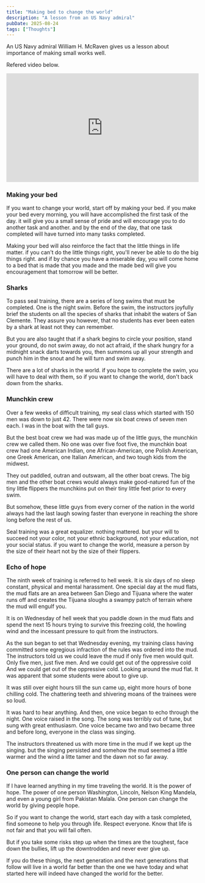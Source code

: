```yaml
---
title: "Making bed to change the world"
description: "A lesson from an US Navy admiral"
pubDate: 2025-08-24
tags: ["Thoughts"]
---
```


An US Navy admiral William H. McRaven gives us a lesson about importance of making small works well.

Refered video below.

<div style="position: relative; width: 100%; padding-bottom: 56.25%; height: 0; overflow: hidden;">
  <iframe
    src="https://www.youtube.com/embed/whFZCmN__mM?si=D2FpvR0s_nItjiue"
    title="YouTube video player"
    frameborder="0"
    allow="accelerometer; autoplay; clipboard-write; encrypted-media; gyroscope; picture-in-picture; web-share"
    referrerpolicy="strict-origin-when-cross-origin"
    allowfullscreen
    style="position: absolute; top: 0; left: 0; width: 100%; height: 100%; border: 0;"
  ></iframe>
</div>

### Making your bed

If you want to change your world, start off by making your bed. if you make your bed every morning, you will have accomplished the first task of the day. it will give you a small sense of pride and will encourage you to do another task and another. and by the end of the day, that one task completed will have turned into many tasks completed.

Making your bed will also reinforce the fact that the little things in life matter. if you can't do the little things right, you'll never be able to do the big things right. and if by chance you have a miserable day, you will come home to a bed that is made that you made and the made bed will give you encouragement that tomorrow will be better.

### Sharks

To pass seal training, there are a series of long swims that must be completed. One is the night swim. Before the swim, the instructors joyfully brief the students on all the species of sharks that inhabit the waters of San Clemente. They assure you however, that no students has ever been eaten by a shark at least not they can remember.

But you are also taught that if a shark begins to circle your position, stand your ground, do not swim away, do not act afraid, if the shark hungry for a midnight snack darts towards you, then summons up all your strength and punch him in the snout and he will turn and swim away.

There are a lot of sharks in the world. if you hope to complete the swim, you will have to deal with them, so if you want to change the world, don't back down from the sharks.

### Munchkin crew

Over a few weeks of difficult training, my seal class which started with 150 men was down to just 42. There were now six boat crews of seven men each. I was in the boat with the tall guys.

But the best boat crew we had was made up of the little guys, the munchkin crew we called them. No one was over five foot five, the munchkin boat crew had one American Indian, one African-American, one Polish American, one Greek American, one Italian American, and two tough kids from the midwest.

They out paddled, outran and outswam, all the other boat crews. The big men and the other boat crews would always make good-natured fun of the tiny little flippers the munchkins put on their tiny little feet prior to every swim.

But somehow, these little guys from every corner of the nation in the world always had the last laugh sowing faster than everyone in reaching the shore long before the rest of us.

Seal training was a great equalizer. nothing mattered. but your will to succeed not your color, not your ethnic background, not your education, not your social status. if you want to change the world, measure a person by the size of their heart not by the size of their flippers.

### Echo of hope

The ninth week of training is referred to hell week. It is six days of no sleep constant, physical and mental harassment. One special day at the mud flats, the mud flats are an area between San Diego and Tijuana where the water runs off and creates the Tijuana sloughs a swampy patch of terrain where the mud will engulf you.

It is on Wednesday of hell week that you paddle down in the mud flats and spend the next 15 hours trying to survive this freezing cold, the howling wind and the incessant pressure to quit from the instructors.

As the sun began to set that Wednesday evening, my training class having committed some egregious infraction of the rules was ordered into the mud. The instructors told us we could leave the mud if only five men would quit. Only five men, just five men. And we could get out of the oppressive cold And we could get out of the oppressive cold. Looking around the mud flat. It was apparent that some students were about to give up.

It was still over eight hours till the sun came up, eight more hours of bone chilling cold. The chattering teeth and shivering moans of the trainees were so loud.

It was hard to hear anything. And then, one voice began to echo through the night. One voice raised in the song. The song was terribly out of tune, but sung with great enthusiasm. One voice became two and two became three and before long, everyone in the class was singing.

The instructors threatened us with more time in the mud if we kept up the singing. but the singing persisted and somehow the mud seemed a little warmer and the wind a litte tamer and the dawn not so far away.

### One person can change the world

If I have learned anything in my time traveling the world. It is the power of hope. The power of one person Washington, Lincoln, Nelson King Mandela, and even a young girl from Pakistan Malala. One person can change the world by giving people hope.

So if you want to change the world, start each day with a task completed, find someone to help you through life. Respect everyone. Know that life is not fair and that you will fail often.

But if you take some risks step up when the times are the toughest, face down the bullies, lift up the downtrodden and never ever give up.

If you do these things, the next generation and the next generations that follow will live in a world far better than the one we have today and what started here will indeed have changed the world for the better.

